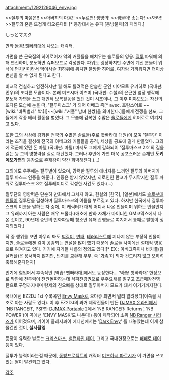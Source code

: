 attachment:/1292129046_envy.jpg

>>질투의 마음은!!
>>아버지의 마음!! 
>>누르면! 생명의! 
>>샘물이! 솟는다!
>>봐라!! 
>>질투의 혼은 뜨겁게 타오른다!!!
[* 등장대사는 유파 [동방불패]의 패러디.]

しっとマスク

만화 [[돌격! 빳빠라대]]에 나오는 캐릭터.

가면을 쓴 근육질의 히어로이자 악의 커플들을 해치우는 솔로들의 영웅. [[질투]] 파워에 의해 변신하며, 분노하면 슈퍼모드로 각성한다. 파워도 굉장하지만 주변에 계신 분들이 워낙에 [[먼치킨]]이라서 먹이사슬 최하위에 위치한 불쌍한 히어로. 여자랑 가까워지면 더이상 변신을 할 수 없게 된다고 한다.

비교적 건실하고 얌전하지만 뭘 해도 틀려먹은 안습한 군인 미야모토 유키히로 (국내판: 민우)의 또다른 모습이다. 본래 미즈시마 이즈미 (국내판: 수철)의 은근한 염장 행각에 분노해 가면을 쓰고 개인적 보복활동을 했던 것이 시조이나, 그 이후 미야모토는 자신의 또다른 모습에 눈을 떠, '질투마스크' 가 되어 아베크 족[* avec. 프랑스어로 ~~[wiki:"바퀴벌레" 밬휘]~~[wiki:"커플" 남녀 한쌍]을 의미한다.]들에게 전쟁을 선포, 그들에게 각종 테러 활동을 벌였다. 그 모습에 감복한 수많은 [[솔로]]들에게 히어로로 여겨지고 있다.

또한 그의 사상에 감화된 전국의 수많은 솔로들(주로 빳빠라대 대원)이 모여 '질투단' 이라는 조직을 결성해 전국의 아베크와 커플들을 공격, 세상을 공포에 떨게 만들었다. 그외에 적군에 있던 폰 마텔 (국내판: 마틸) 마저도 그에게 감화되어 '질투마스크 2호'의 길을 걷는 등 그의 영향력을 실로 대단했다. 그러나 후반에 가면 더욱 공포스러운 존재인 '''도키메모가면'''의 등장으로 존재감이 약간 희박해진다.(...)

그외에도 우주에는 질투별이 있으며, 강력한 질투의 에너지를 느끼면 질투의 아버지가 질투 마스크 인증을 해준다. 인증은 받지 않았지만, 히로인인 란코가 무지막지한 질투 파워로 질투마스크 3호 질투레이디로 각성한 사건도 있다.(...)

질투단의 영향력은 단순히 만화에서 그치지 않고, 현실의 [한국], [일본]에서도 [[솔로부대]]원들이 질투단을 결성하며 질투마스크의 이름을 부르짖고 있다. 하지만 한국에서 질투마스크의 이름을 말하는 자 중에, 이 캐릭터가 대체 어디서 나온 인물이며 뭐하는 인물인지 그 유래까지 아는 사람은 매우 드물다.(애초에 만화 자체가 마이너한 GM코믹스에서 나온 것이고, 90년대 중반의 만화파동때 청소년 유해 간행물로 여겨져서 통째로 발행이 정지되었다.)

작 중 행위를 보면 아무리 봐도 [[찌질이]], [[변태]], [[테러리스트]]에 지나지 않는 부정적 인물이지만, 솔로들에겐 깊이 공감되는 연설을 많이 했기 때문에 솔로들 사이에선 절대적 영웅으로 여겨지고 있다. 거기에 자기들 나름의 정의도 있다![* EX : 아베크족이나 바카플(닭살커플)은 용서하지 않지만, 반지를 교환해 부부. 즉 '[[가족]]'이 되자 건드리지 않고 오히려 축복해준다던지]

인기에 힘입어서 후속작인 [역습! 빳빠라대]에서도 등장한다...
'역습! 빳빠라대' 한정으로 막판에 전투력이 천원돌파하는데 석파천경권으로 우주요새를 떨구고 초급패왕전영탄으로 구멍까지내며 랑제의 친오빠를 상대로 질투아버지 모드가 돼서 이기기까지한다. 

국내에선 EZ2DJ 1st 수록곡인 [[Envy Mask]]로 오마쥬 되면서 널리 알려졌다(이쪽을 시초로 아는 사람도 있다). 이 후 EZ2DJ의 과거 제작진들이 만든 [[DJMAX 온라인]]에서 'NB RANGER', PSP판 [[DJMAX Portable]] 2에서 'NB RANGER: Returns', 'NB POWER'(이 곡에선 'ENVY MASK'도 나온다!) 등이 제작되어 소위 [[NB Ranger 시리즈]]가 이어졌으며, 기어이 클레지콰이 에디션에서는 '[[Dark Envy]]' 를 내놓았는데 이게 참 물건인 것이, '''실사촬영'''.

등장이 유력한 날로는 [[크리스마스]], [[밸런타인 데이]], 그리고 국내한정으로는 [[빼빼로 데이]] 등이 있다.

질투가 능력이라는점 때문에, [[동방프로젝트]]의 캐릭터 [[미즈하시 파르시]]가 이 가면을 쓰고있는 짤이 발견되고 있다.

[[각주]]
